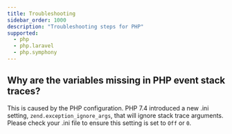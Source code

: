 ```yaml
---
title: Troubleshooting
sidebar_order: 1000
description: "Troubleshooting steps for PHP"
supported:
  - php
  - php.laravel
  - php.symphony
---
```


## Why are the variables missing in PHP event stack traces?

This is caused by the PHP configuration. PHP 7.4 introduced a new .ini setting, `zend.exception_ignore_args`, that will ignore stack trace arguments. Please check your .ini file to ensure this setting is set to `Off` or `0`.


